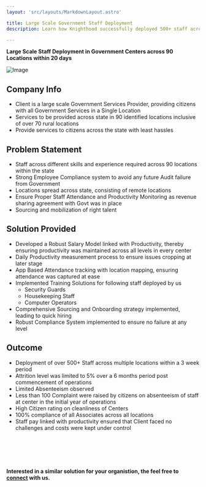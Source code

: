 ```yaml
---
layout: 'src/layouts/MarkdownLayout.astro'

title: Large Scale Government Staff Deployment
description: Learn how Knighthood successfully deployed 500+ staff across 90 locations in just 20 days

---
```




**Large Scale Staff Deployment in Government Centers across 90 Locations within 20 days**

![Image](/gov.svg)

## Company Info

* Client is a large scale Government Services Provider, providing citizens with all Government Services in a Single Location
* Services to be provided across state in 90 identified locations inclusive of over 70 rural locations
* Provide services to citizens across the state with least hassles

## Problem Statement

* Staff across different skills and experience required across 90 locations within the state
* Strong Employee Compliance system to avoid any future Audit failure from Government 
* Locations spread across state, consisting of remote locations 
* Ensure Proper Staff Attendance and Productivity Monitoring as revenue sharing agreement with Govt was in place
* Sourcing and mobilization of right talent

## Solution Provided

* Developed a Robust Salary Model linked with Productivity, thereby ensuring productivity was maintained across all levels in every center
* Daily Productivity measurement process to ensure issues cropping at later stage
* App Based Attendance tracking with location mapping, ensuring attendance was captured at ease
* Implemented Training Solutions for following staff deployed by us
    - Security Guards
    - Housekeeping Staff
    - Computer Operators
* Comprehensive Sourcing and Onboarding strategy implemented, leading to quick hiring
* Robust Compliance System implemented to ensure no failure at any level 


## Outcome

* Deployment of over 500+ Staff across multiple locations within a 3 week period
* Attrition level was limited to 5% over a 6 months period post commencement of operations
* Limited Absenteeism observed
* Less than 100 Complaint were raised by citizens on absenteeism of staff at center in the initial year of operations
* High Citizen rating on cleanliness of Centers
* 100% compliance of all Associates across all locations
* Staff pay linked with productivity ensured that Client faced no challenges and costs were kept under control 

<br></br>
<br></br>

**Interested in a similar solution for your organistion, the feel free to [connect](/contact) with us.**